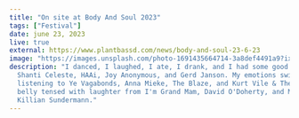 ---
title: "On site at Body And Soul 2023"
tags: ["Festival"]
date: june 23, 2023
live: true
external: https://www.plantbassd.com/news/body-and-soul-23-6-23
image: "https://images.unsplash.com/photo-1691435664714-3a8def4491a9?ixlib=rb-4.0.3&ixid=M3wxMjA3fDB8MHxwaG90by1wYWdlfHx8fGVufDB8fHx8fA%3D%3D&auto=format&fit=crop&w=687&q=80"
description: "I danced, I laughed, I ate, I drank, and I had some good times. My feet danced to
  Shanti Celeste, HAAi, Joy Anonymous, and Gerd Janson. My emotions swirled from
  listening to Ye Vagabonds, Anna Mieke, The Blaze, and Kurt Vile & The Violators. My
  belly tensed with laughter from I'm Grand Mam, David O'Doherty, and Michael Fry &
  Killian Sundermann."
---
